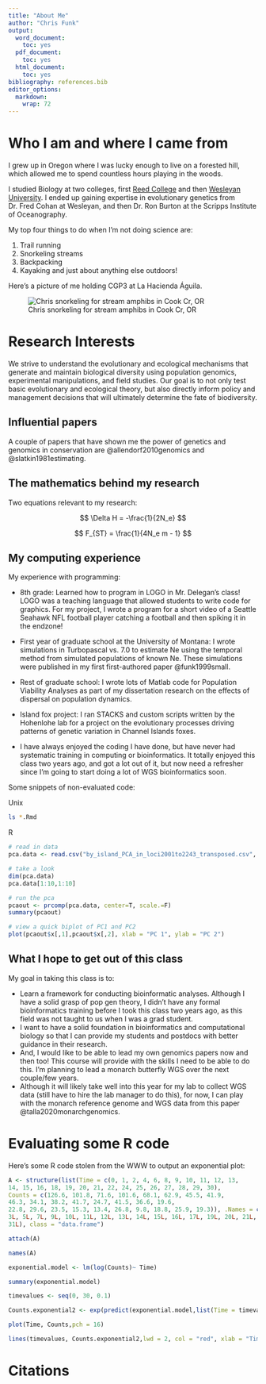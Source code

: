 ```yaml
---
title: "About Me"
author: "Chris Funk"
output:
  word_document:
    toc: yes
  pdf_document:
    toc: yes
  html_document:
    toc: yes
bibliography: references.bib
editor_options: 
  markdown: 
    wrap: 72
---
```


# Who I am and where I came from

I grew up in Oregon where I was lucky enough to live on a forested hill,
which allowed me to spend countless hours playing in the woods.

I studied Biology at two colleges, first [Reed
College](https://www.reed.edu/) and then [Wesleyan
University](https://www.wesleyan.edu/). I ended up gaining expertise in
evolutionary genetics from Dr. Fred Cohan at Wesleyan, and then Dr. Ron
Burton at the Scripps Institute of Oceanography.

My top four things to do when I'm not doing science are:

1.  Trail running
2.  Snorkeling streams
3.  Backpacking
4.  Kayaking and just about anything else outdoors!

Here's a picture of me holding CGP3 at La Hacienda Águila.

![Chris snorkeling for stream amphibs in Cook Cr,
OR](images/Chris_holding_CGP3_2022_03_19.jpg)

# Research Interests

We strive to understand the evolutionary and ecological mechanisms that
generate and maintain biological diversity using population genomics,
experimental manipulations, and field studies. Our goal is to not only
test basic evolutionary and ecological theory, but also directly inform
policy and management decisions that will ultimately determine the fate
of biodiversity.

## Influential papers

A couple of papers that have shown me the power of genetics and genomics
in conservation are @allendorf2010genomics and @slatkin1981estimating.

## The mathematics behind my research

Two equations relevant to my research:

$$
\Delta H = -\frac{1}{2N_e}
$$

$$
F_{ST} = \frac{1}{4N_e m - 1}
$$

## My computing experience

My experience with programming:

-   8th grade: Learned how to program in LOGO in Mr. Delegan's class!
    LOGO was a teaching language that allowed students to write code for
    graphics. For my project, I wrote a program for a short video of a
    Seattle Seahawk NFL football player catching a football and then
    spiking it in the endzone!

-   First year of graduate school at the University of Montana: I wrote
    simulations in Turbopascal vs. 7.0 to estimate Ne using the temporal
    method from simulated populations of known Ne. These simulations
    were published in my first first-authored paper @funk1999small.

-   Rest of graduate school: I wrote lots of Matlab code for Population
    Viability Analyses as part of my dissertation research on the
    effects of dispersal on population dynamics.

-   Island fox project: I ran STACKS and custom scripts written by the
    Hohenlohe lab for a project on the evolutionary processes driving
    patterns of genetic variation in Channel Islands foxes.

-   I have always enjoyed the coding I have done, but have never had
    systematic training in computing or bioinformatics. It totally
    enjoyed this class two years ago, and got a lot out of it, but now
    need a refresher since I'm going to start doing a lot of WGS
    bioinformatics soon.

Some snippets of non-evaluated code:

Unix

```bash
ls *.Rmd
```

R

```r
# read in data
pca.data <- read.csv("by_island_PCA_in_loci2001to2243_transposed.csv", header=FALSE)

# take a look
dim(pca.data)
pca.data[1:10,1:10]

# run the pca
pcaout <- prcomp(pca.data, center=T, scale.=F)
summary(pcaout)

# view a quick biplot of PC1 and PC2
plot(pcaout$x[,1],pcaout$x[,2], xlab = "PC 1", ylab = "PC 2")
```

## What I hope to get out of this class

My goal in taking this class is to:

-   Learn a framework for conducting bioinformatic analyses. Although I
    have a solid grasp of pop gen theory, I didn't have any formal
    bioinformatics training before I took this class two years ago, as
    this field was not taught to us when I was a grad student.\
-   I want to have a solid foundation in bioinformatics and
    computational biology so that I can provide my students and postdocs
    with better guidance in their research.
-   And, I would like to be able to lead my own genomics papers now and
    then too! This course will provide with the skills I need to be able
    to do this. I'm planning to lead a monarch butterfly WGS over the
    next couple/few years.
-   Although it will likely take well into this year for my lab to
    collect WGS data (still have to hire the lab manager to do this),
    for now, I can play with the monarch reference genome and WGS data
    from this paper @talla2020monarchgenomics.

# Evaluating some R code

Here's some R code stolen from the WWW to output an exponential plot:

```r

A <- structure(list(Time = c(0, 1, 2, 4, 6, 8, 9, 10, 11, 12, 13, 
14, 15, 16, 18, 19, 20, 21, 22, 24, 25, 26, 27, 28, 29, 30), 
Counts = c(126.6, 101.8, 71.6, 101.6, 68.1, 62.9, 45.5, 41.9, 
46.3, 34.1, 38.2, 41.7, 24.7, 41.5, 36.6, 19.6, 
22.8, 29.6, 23.5, 15.3, 13.4, 26.8, 9.8, 18.8, 25.9, 19.3)), .Names = c("Time", "Counts"), row.names = c(1L, 2L,
3L, 5L, 7L, 9L, 10L, 11L, 12L, 13L, 14L, 15L, 16L, 17L, 19L, 20L, 21L, 22L, 23L, 25L, 26L, 27L, 28L, 29L, 30L,
31L), class = "data.frame")

attach(A)

names(A)

exponential.model <- lm(log(Counts)~ Time)

summary(exponential.model)

timevalues <- seq(0, 30, 0.1)

Counts.exponential2 <- exp(predict(exponential.model,list(Time = timevalues)))

plot(Time, Counts,pch = 16)

lines(timevalues, Counts.exponential2,lwd = 2, col = "red", xlab = "Time (s)", ylab = "Counts")

```

# Citations
